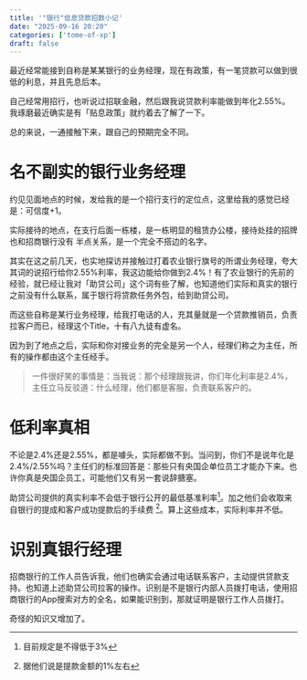 ```yaml
---
title: '"银行"低息贷款招数小记'
date: "2025-09-16 20:20"
categories: ['tome-of-xp']
draft: false
---
```


最近经常能接到自称是某某银行的业务经理，现在有政策，有一笔贷款可以做到很低的利息，并且先息后本。

自己经常用招行，也听说过招联金融，然后跟我说贷款利率能做到年化2.55%。我琢磨最近确实是有「贴息政策」就约着去了解了一下。

总的来说，一通接触下来，跟自己的预期完全不同。

# 名不副实的银行业务经理

约见见面地点的时候，发给我的是一个招行支行的定位点，这里给我的感觉已经是：可信度+1。

实际接待的地点，在支行后面一栋楼，是一栋明显的租赁办公楼，接待处挂的招牌也和招商银行没有 半点关系，是一个完全不搭边的名字。

其实在这之前几天，也实地探访并接触过打着农业银行旗号的所谓业务经理，夸大其词的说招行给你2.55%利率，我这边能给你做到2.4%！有了农业银行的先前的经验，就已经让我对「助贷公司」这个词有些了解，也知道他们实际和真实的银行之前没有什么联系，属于银行将贷款任务外包，给到助贷公司。

而这些自称是某行业务经理，给我打电话的人，充其量就是一个贷款推销员，负责拉客户而已，经理这个Title，十有八九徒有虚名。

因为到了地点之后，实际和你对接业务的完全是另一个人，经理们称之为主任，所有的操作都由这个主任经手。

> 一件很好笑的事情是：当我说：那个经理跟我讲，你们年化利率是2.4%，主任立马反驳道：什么经理，他们都是客服，负责联系客户的。


# 低利率真相

不论是2.4%还是2.55%，都是噱头，实际都做不到。当问到，你们不是说年化是2.4%/2.55%吗？主任们的标准回答是：那些只有央国企单位员工才能办下来。也许你真是央国企员工，可能他们又有另一套说辞搪塞。

助贷公司提供的真实利率不会低于银行公开的最低基准利率^[目前规定是不得低于3%]。加之他们会收取来自银行的提成和客户成功提款后的手续费 ^[据他们说是提款金额的1%左右]。算上这些成本，实际利率并不低。


# 识别真银行经理

招商银行的工作人员告诉我，他们也确实会通过电话联系客户，主动提供贷款支持。也知道上述助贷公司拉客的操作。识别是不是银行内部人员拨打电话，使用招商银行的App搜索对方的全名，如果能识别到，那就证明是银行工作人员拨打。

奇怪的知识又增加了。
